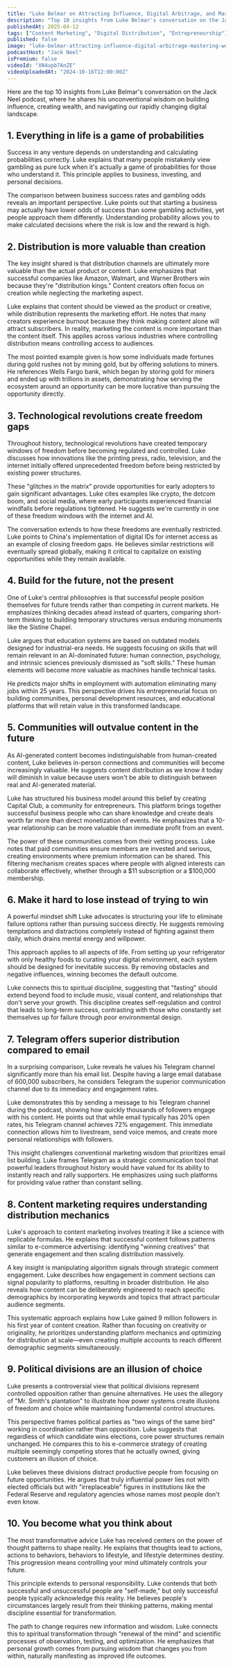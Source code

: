 ```yaml
---
title: "Luke Belmar on Attracting Influence, Digital Arbitrage, and Mastering Wealth"
description: "Top 10 insights from Luke Belmar's conversation on the Jack Neel podcast, where he shares his unconventional wisdom on building influence, creating wealth, and navigating our rapidly changing digital landscape."
publishedAt: 2025-04-12
tags: ["Content Marketing", "Digital Distribution", "Entrepreneurship"]
published: false
image: "luke-belmar-attracting-influence-digital-arbitrage-mastering-wealth.jpg"
podcastHost: "Jack Neel"
isPremium: false
videoId: "XN4upb7AnZE"
videoUploadedAt: "2024-10-16T12:00:00Z"
---
```



<PodcastSummaryPageLayout frontmatter={frontmatter}>

Here are the top 10 insights from Luke Belmar's conversation on the Jack Neel podcast, where he shares his unconventional wisdom on building influence, creating wealth, and navigating our rapidly changing digital landscape.

## 1. Everything in life is a game of probabilities

Success in any venture depends on understanding and calculating probabilities correctly. Luke explains that many people mistakenly view gambling as pure luck when it's actually a game of probabilities for those who understand it. This principle applies to business, investing, and personal decisions.

The comparison between business success rates and gambling odds reveals an important perspective. Luke points out that starting a business may actually have lower odds of success than some gambling activities, yet people approach them differently. Understanding probability allows you to make calculated decisions where the risk is low and the reward is high.

## 2. Distribution is more valuable than creation

The key insight shared is that distribution channels are ultimately more valuable than the actual product or content. Luke emphasizes that successful companies like Amazon, Walmart, and Warner Brothers win because they're "distribution kings." Content creators often focus on creation while neglecting the marketing aspect.

Luke explains that content should be viewed as the product or creative, while distribution represents the marketing effort. He notes that many creators experience burnout because they think making content alone will attract subscribers. In reality, marketing the content is more important than the content itself. This applies across various industries where controlling distribution means controlling access to audiences.

The most pointed example given is how some individuals made fortunes during gold rushes not by mining gold, but by offering solutions to miners. He references Wells Fargo bank, which began by storing gold for miners and ended up with trillions in assets, demonstrating how serving the ecosystem around an opportunity can be more lucrative than pursuing the opportunity directly.

## 3. Technological revolutions create freedom gaps

Throughout history, technological revolutions have created temporary windows of freedom before becoming regulated and controlled. Luke discusses how innovations like the printing press, radio, television, and the internet initially offered unprecedented freedom before being restricted by existing power structures.

These "glitches in the matrix" provide opportunities for early adopters to gain significant advantages. Luke cites examples like crypto, the dotcom boom, and social media, where early participants experienced financial windfalls before regulations tightened. He suggests we're currently in one of these freedom windows with the internet and AI.

The conversation extends to how these freedoms are eventually restricted. Luke points to China's implementation of digital IDs for internet access as an example of closing freedom gaps. He believes similar restrictions will eventually spread globally, making it critical to capitalize on existing opportunities while they remain available.

## 4. Build for the future, not the present

One of Luke's central philosophies is that successful people position themselves for future trends rather than competing in current markets. He emphasizes thinking decades ahead instead of quarters, comparing short-term thinking to building temporary structures versus enduring monuments like the Sistine Chapel.

Luke argues that education systems are based on outdated models designed for industrial-era needs. He suggests focusing on skills that will remain relevant in an AI-dominated future: human connection, psychology, and intrinsic sciences previously dismissed as "soft skills." These human elements will become more valuable as machines handle technical tasks.

He predicts major shifts in employment with automation eliminating many jobs within 25 years. This perspective drives his entrepreneurial focus on building communities, personal development resources, and educational platforms that will retain value in this transformed landscape.

## 5. Communities will outvalue content in the future

As AI-generated content becomes indistinguishable from human-created content, Luke believes in-person connections and communities will become increasingly valuable. He suggests content distribution as we know it today will diminish in value because users won't be able to distinguish between real and AI-generated material.

Luke has structured his business model around this belief by creating Capital Club, a community for entrepreneurs. This platform brings together successful business people who can share knowledge and create deals worth far more than direct monetization of events. He emphasizes that a 10-year relationship can be more valuable than immediate profit from an event.

The power of these communities comes from their vetting process. Luke notes that paid communities ensure members are invested and serious, creating environments where premium information can be shared. This filtering mechanism creates spaces where people with aligned interests can collaborate effectively, whether through a $11 subscription or a $100,000 membership.

## 6. Make it hard to lose instead of trying to win

A powerful mindset shift Luke advocates is structuring your life to eliminate failure options rather than pursuing success directly. He suggests removing temptations and distractions completely instead of fighting against them daily, which drains mental energy and willpower.

This approach applies to all aspects of life. From setting up your refrigerator with only healthy foods to curating your digital environment, each system should be designed for inevitable success. By removing obstacles and negative influences, winning becomes the default outcome.

Luke connects this to spiritual discipline, suggesting that "fasting" should extend beyond food to include music, visual content, and relationships that don't serve your growth. This discipline creates self-regulation and control that leads to long-term success, contrasting with those who constantly set themselves up for failure through poor environmental design.

## 7. Telegram offers superior distribution compared to email

In a surprising comparison, Luke reveals he values his Telegram channel significantly more than his email list. Despite having a large email database of 600,000 subscribers, he considers Telegram the superior communication channel due to its immediacy and engagement rates.

Luke demonstrates this by sending a message to his Telegram channel during the podcast, showing how quickly thousands of followers engage with his content. He points out that while email typically has 20% open rates, his Telegram channel achieves 72% engagement. This immediate connection allows him to livestream, send voice memos, and create more personal relationships with followers.

This insight challenges conventional marketing wisdom that prioritizes email list building. Luke frames Telegram as a strategic communication tool that powerful leaders throughout history would have valued for its ability to instantly reach and rally supporters. He emphasizes using such platforms for providing value rather than constant selling.

## 8. Content marketing requires understanding distribution mechanics

Luke's approach to content marketing involves treating it like a science with replicable formulas. He explains that successful content follows patterns similar to e-commerce advertising: identifying "winning creatives" that generate engagement and then scaling distribution massively.

A key insight is manipulating algorithm signals through strategic comment engagement. Luke describes how engagement in comment sections can signal popularity to platforms, resulting in broader distribution. He also reveals how content can be deliberately engineered to reach specific demographics by incorporating keywords and topics that attract particular audience segments.

This systematic approach explains how Luke gained 9 million followers in his first year of content creation. Rather than focusing on creativity or originality, he prioritizes understanding platform mechanics and optimizing for distribution at scale—even creating multiple accounts to reach different demographic segments simultaneously.

## 9. Political divisions are an illusion of choice

Luke presents a controversial view that political divisions represent controlled opposition rather than genuine alternatives. He uses the allegory of "Mr. Smith's plantation" to illustrate how power systems create illusions of freedom and choice while maintaining fundamental control structures.

This perspective frames political parties as "two wings of the same bird" working in coordination rather than opposition. Luke suggests that regardless of which candidate wins elections, core power structures remain unchanged. He compares this to his e-commerce strategy of creating multiple seemingly competing stores that he actually owned, giving customers an illusion of choice.

Luke believes these divisions distract productive people from focusing on future opportunities. He argues that truly influential power lies not with elected officials but with "irreplaceable" figures in institutions like the Federal Reserve and regulatory agencies whose names most people don't even know.

## 10. You become what you think about

The most transformative advice Luke has received centers on the power of thought patterns to shape reality. He explains that thoughts lead to actions, actions to behaviors, behaviors to lifestyle, and lifestyle determines destiny. This progression means controlling your mind ultimately controls your future.

This principle extends to personal responsibility. Luke contends that both successful and unsuccessful people are "self-made," but only successful people typically acknowledge this reality. He believes people's circumstances largely result from their thinking patterns, making mental discipline essential for transformation.

The path to change requires new information and wisdom. Luke connects this to spiritual transformation through "renewal of the mind" and scientific processes of observation, testing, and optimization. He emphasizes that personal growth comes from pursuing wisdom that changes you from within, naturally manifesting as improved life outcomes.

</PodcastSummaryPageLayout>
